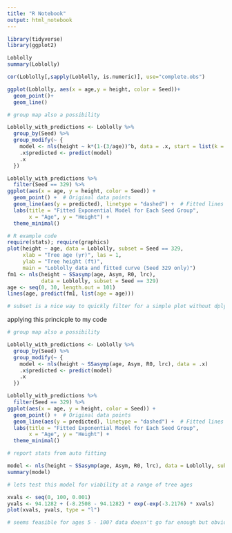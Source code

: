 ---
title: "R Notebook"
output: html_notebook
---

```{r}
library(tidyverse)
library(ggplot2)
```

```{r}
Loblolly
summary(Loblolly)
```
```{r}
cor(Loblolly[,sapply(Loblolly, is.numeric)], use="complete.obs")
```



```{r}
ggplot(Loblolly, aes(x = age,y = height, color = Seed))+
  geom_point()+
  geom_line()
```



```{r}
# group map also a possibility

Loblolly_with_predictions <- Loblolly %>%
  group_by(Seed) %>%
  group_modify(~ {
    model <- nls(height ~ k*(1-(3/age))^b, data = .x, start = list(k = 60,b = 4))
    .x$predicted <- predict(model)
    .x
  })
```

```{r}
Loblolly_with_predictions %>%
  filter(Seed == 329) %>%
ggplot(aes(x = age, y = height, color = Seed)) +
  geom_point() +  # Original data points
  geom_line(aes(y = predicted), linetype = "dashed") +  # Fitted lines
  labs(title = "Fitted Exponential Model for Each Seed Group",
       x = "Age", y = "Height") +
  theme_minimal()
```
```{r}
# R example code
require(stats); require(graphics)
plot(height ~ age, data = Loblolly, subset = Seed == 329,
     xlab = "Tree age (yr)", las = 1,
     ylab = "Tree height (ft)",
     main = "Loblolly data and fitted curve (Seed 329 only)")
fm1 <- nls(height ~ SSasymp(age, Asym, R0, lrc),
           data = Loblolly, subset = Seed == 329)
age <- seq(0, 30, length.out = 101)
lines(age, predict(fm1, list(age = age)))

# subset is a nice way to quickly filter for a simple plot without dplyr %>%
```

applying this princicple to my code

```{r}
# group map also a possibility

Loblolly_with_predictions <- Loblolly %>%
  group_by(Seed) %>%
  group_modify(~ {
    model <- nls(height ~ SSasymp(age, Asym, R0, lrc), data = .x)
    .x$predicted <- predict(model)
    .x
  })
```

```{r}
Loblolly_with_predictions %>%
  filter(Seed == 329) %>%
ggplot(aes(x = age, y = height, color = Seed)) +
  geom_point() +  # Original data points
  geom_line(aes(y = predicted), linetype = "dashed") +  # Fitted lines
  labs(title = "Fitted Exponential Model for Each Seed Group",
       x = "Age", y = "Height") +
  theme_minimal()
```
```{r}
# report stats from auto fitting

model <- nls(height ~ SSasymp(age, Asym, R0, lrc), data = Loblolly, subset = Seed == 329)
summary(model)
```
```{r}
# lets test this model for viability at a range of tree ages

xvals <- seq(0, 100, 0.001)
yvals <- 94.1282 + (-8.2508 - 94.1282) * exp(-exp(-3.2176) * xvals)
plot(xvals, yvals, type = "l")

# seems feasible for ages 5 - 100? data doesn't go far enough but obviously -8.25 is not a valid height for a nascent sapling :(
```






